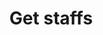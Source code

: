 ---
title: 'Get staffs'
openapi: "GET /staff"
description: 'Get a staff from a system with staffID'
---